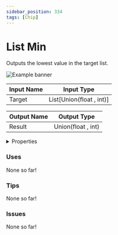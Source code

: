 ```yaml
---
sidebar_position: 334
tags: [Chip]
---
```


# List Min

Outputs the lowest value in the target list.



![Example banner](./assets/73e9cc79-66cc-4526-8ed7-87500e208c6b.svg)

| Input Name | Input Type |
|-----------|-----------|
| Target | List[Union(float , int)] |

| Output Name | Output Type |
|-----------|-----------|
| Result | Union(float , int) |


<details>
  <summary>Properties</summary>
  <div>
    <div>
    <table>
      <thead>
        <tr>
          <th>Is beta required?</th>
          <th>❌</th>
        </tr>
        <tr>
          <th>Is this chip a trolling risk?</th>
          <th>❌</th>
        </tr>
        <tr>
          <th>Chip UUPD</th>
          <th>._uuid</th>
        </tr>
      </thead>
    </table>
    </div>
  </div>
</details>

### Uses

None so far!

### Tips

None so far!

### Issues

None so far!